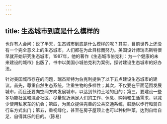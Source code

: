 ```yaml
---
---
---
```

title: 生态城市到底是什么模样的
---




也许有人会问：说了半天，生态城市到底是什么模样的呢？其实，目前世界上还没有一个完全意义上的生态城市，人们都在为此目标而努力。美国设计师瑞杰斯特很早就开始研究生态城市，1987年，他的著作《生态城市伯克利：为一个健康的未来建设的城市》出版了，书中以美国小城伯克利为案例，探讨建设生态城市的好办法。

针对美国城市存在的问题，瑞杰斯特为伯克利提供了以下五点建设生态城市的建议。首先，尊重自然生态系统，注重生物的多样性；其次，不仅要在平面范围发展城市，而且还要向空间方向发展城市，以达到节约土地的目的；第三，要建设一些多功能社区和混合社区，尽量就近满足人们的工作、休息、购物和生活需求，以减少使用私家车的机会；第四，为民众提供完善的公共交通系统，鼓励以步行和骑自行车方式出门；第五，重视绿化，甚至在房子屋顶上也可以种树种菜，达到自给自足、自得其乐的目的。（陈易）
